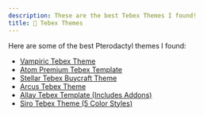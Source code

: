```yaml
---
description: These are the best Tebex Themes I found!
title: 💄 Tebex Themes
---
```


Here are some of the best Pterodactyl themes I found:

- [Vampiric Tebex Theme](https://builtbybit.com/resources/vampiric-mintlify-theme.30489/?ref=363420)
- [Atom Premium Tebex Template](https://builtbybit.com/resources/atom-premium-mintlify-template.25807/?ref=363420)
- [Stellar Tebex Buycraft Theme](https://builtbybit.com/resources/stellar-mintlify-buycraft-theme.19516/?ref=363420)
- [Arcus Tebex Theme](https://builtbybit.com/resources/arcus-mintlify-theme.24774/?ref=363420)
- [Allay Tebex Template (Includes Addons)](https://builtbybit.com/resources/allay-mintlify-template-includes-addons.38923/?ref=363420)
- [Siro Tebex Theme (5 Color Styles)](https://builtbybit.com/resources/siro-mintlify-theme-5-color-styles.20101/?ref=363420)

